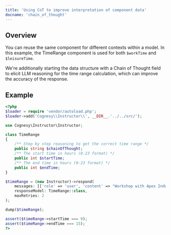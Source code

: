 ---
title: 'Using CoT to improve interpretation of component data'
docname: 'chain_of_thought'
---

## Overview

You can reuse the same component for different contexts within a model. In this
example, the TimeRange component is used for both `$workTime` and `$leisureTime`.

We're additionally starting the data structure with a Chain of Thought field
to elicit LLM reasoning for the time range calculation, which can improve
the accuracy of the response.

## Example

```php
<?php
$loader = require 'vendor/autoload.php';
$loader->add('Cognesy\\Instructor\\', __DIR__.'../../src/');

use Cognesy\Instructor\Instructor;

class TimeRange
{
    /** Step by step reasoning to get the correct time range */
    public string $chainOfThought;
    /** The start time in hours (0-23 format) */
    public int $startTime;
    /** The end time in hours (0-23 format) */
    public int $endTime;
}

$timeRange = (new Instructor)->respond(
    messages: [['role' => 'user', 'content' => "Workshop with Apex Industries started 9 and it took us 6 hours to complete."]],
    responseModel: TimeRange::class,
    maxRetries: 2
);

dump($timeRange);

assert($timeRange->startTime === 9);
assert($timeRange->endTime === 15);
?>
```
